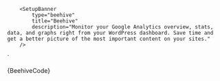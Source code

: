 


        <SetupBanner
            type="beehive"
            title="Beehive"
            description="Monitor your Google Analytics overview, stats, data, and graphs right from your WordPress dashboard. Save time and get a better picture of the most important content on your sites."
        />
`

<Section
    contained={true}
    border={true}
    style={{ paddingRight: 0, paddingLeft: 0 }}
>
    <Preview wrapper={true}>
    	 <SetupBanner
		    type="beehive"
            title="Beehive"
            description="Monitor your Google Analytics overview, stats, data, and graphs right from your WordPress dashboard. Save time and get a better picture of the most important content on your sites."
         />
    </Preview>
    <Snippet language="js">{BeehiveCode}</Snippet>

</Section>
